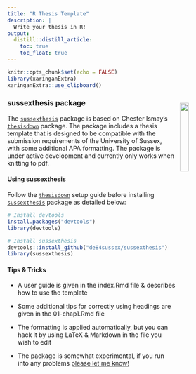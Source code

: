 ```yaml
---
title: "R Thesis Template"
description: |
  Write your thesis in R!
output:
  distill::distill_article:
    toc: true
    toc_float: true
---
```


```r
knitr::opts_chunk$set(echo = FALSE)
library(xaringanExtra)
xaringanExtra::use_clipboard()
```

:::float-image

<a href="https://github.com/de84sussex/sussexthesis">
<img src="./img/sussexthesis_hex.png" style="width:20%;height:20%;float:right; padding:10px">
</a>

### sussexthesis package

The [`sussexthesis`](https://github.com/de84sussex/sussexthesis) package is based on Chester Ismay’s [`thesisdown`](https://github.com/ismayc/thesisdown) package. The package includes a thesis template that is designed to be compatible with the submission requirements of the University of Sussex, with some additional APA formatting. The package is under active development and currently only works when knitting to pdf.  

:::


#### Using sussexthesis

Follow the [`thesisdown`](https://github.com/ismayc/thesisdown) setup guide before installing [`sussexthesis`](https://github.com/de84sussex/sussexthesis) package as detailed below:

```r
# Install devtools
install.packages("devtools")
library(devtools)

# Install sussexthesis
devtools::install_github("de84sussex/sussexthesis")
library(sussexthesis)

```

#### Tips & Tricks

- A user guide is given in the index.Rmd file & describes how to use the template  

- Some additional tips for correctly using headings are given in the 01-chap1.Rmd file  

- The formatting is applied automatically, but you can hack it by using LaTeX & Markdown in the file you wish to edit  

- The package is somewhat experimental, if you run into any problems <a href="mailto:danielle.evans@sussex.ac.uk">please let me know! </a>  



<br>


